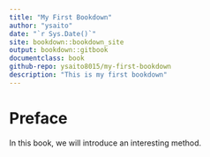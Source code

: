 ```yaml
--- 
title: "My First Bookdown"
author: "ysaito"
date: "`r Sys.Date()`"
site: bookdown::bookdown_site
output: bookdown::gitbook
documentclass: book
github-repo: ysaito8015/my-first-bookdown
description: "This is my first bookdown"
---
```


# Preface {-}

In this book, we will introduce an interesting method.
